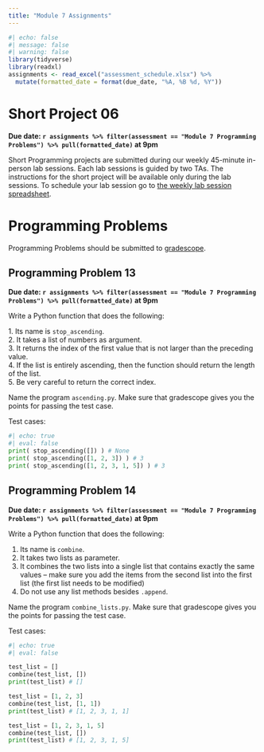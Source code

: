 ```yaml
---
title: "Module 7 Assignments"
---
```



```r
#| echo: false
#| message: false
#| warning: false
library(tidyverse)
library(readxl)
assignments <- read_excel("assessment_schedule.xlsx") %>% 
  mutate(formatted_date = format(due_date, "%A, %B %d, %Y"))
```


# Short Project 06

**Due date: `r assignments %>% filter(assessment == "Module 7 Programming Problems") %>% pull(formatted_date)` at 9pm**

Short Programming projects are submitted during our weekly 45-minute in-person lab sessions. Each lab sessions is guided by two TAs. The instructions for the short project will be available only during the lab sessions. To schedule your lab session go to [the weekly lab session spreadsheet](https://docs.google.com/spreadsheets/d/1mS3H-8GyLHb__rZaf9j66khmkncQgeqEXfyVk2l0sNo/edit?usp=sharing).


# Programming Problems
Programming Problems should be submitted to [gradescope](https://www.gradescope.com/courses/676322).

## Programming Problem 13

**Due date: `r assignments %>% filter(assessment == "Module 7 Programming Problems") %>% pull(formatted_date)` at 9pm**

Write a Python function that does the following:

1\. Its name is `stop_ascending`.\
2. It takes a list of numbers as argument.\
3. It returns the index of the first value that is not larger than the preceding value.\
4. If the list is entirely ascending, then the function should return the length of the list.\
5. Be very careful to return the correct index.

Name the program `ascending.py`. Make sure that gradescope gives you the points for passing the test case.

Test cases:

```python
#| echo: true
#| eval: false
print( stop_ascending([]) ) # None
print( stop_ascending([1, 2, 3]) ) # 3
print( stop_ascending([1, 2, 3, 1, 5]) ) # 3
```

## Programming Problem 14

**Due date: `r assignments %>% filter(assessment == "Module 7 Programming Problems") %>% pull(formatted_date)` at 9pm**

Write a Python function that does the following:

1.  Its name is `combine`.
2.  It takes two lists as parameter.
3.  It combines the two lists into a single list that contains exactly the same values -- make sure you add the items from the second list into the first list (the first list needs to be modified)
4.  Do not use any list methods besides `.append`.

Name the program `combine_lists.py`. Make sure that gradescope gives you the points for passing the test case.

Test cases:

```python
#| echo: true
#| eval: false

test_list = []
combine(test_list, []) 
print(test_list) # []

test_list = [1, 2, 3]
combine(test_list, [1, 1]) 
print(test_list) # [1, 2, 3, 1, 1]

test_list = [1, 2, 3, 1, 5]
combine(test_list, [])
print(test_list) # [1, 2, 3, 1, 5]
```
